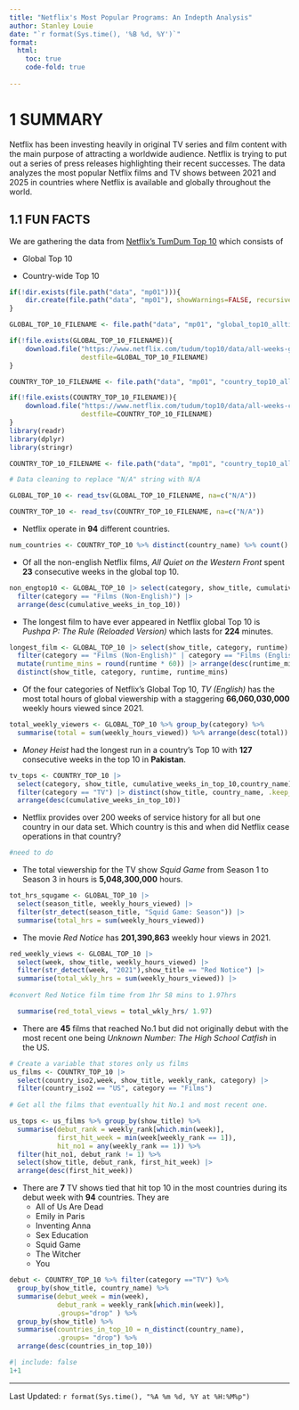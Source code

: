 ```yaml
---
title: "Netflix's Most Popular Programs: An Indepth Analysis"
author: Stanley Louie
date: "`r format(Sys.time(), '%B %d, %Y')`"
format:
  html:
    toc: true
    code-fold: true
    
---
```

# 1 SUMMARY

Netflix has been investing heavily in original TV series and film content with the main purpose of attracting a worldwide audience. Netflix is trying to put out a series of press releases highlighting their recent successes. The data analyzes the most popular Netflix films and TV shows between 2021 and 2025 in countries where Netflix is available and globally throughout the world.

## 1.1 FUN FACTS

We are gathering the data from [Netflix's TumDum Top 10]([https://www.netflix.com/tudum/top10]) which consists of

* Global Top 10

* Country-wide Top 10

```r
if(!dir.exists(file.path("data", "mp01"))){
    dir.create(file.path("data", "mp01"), showWarnings=FALSE, recursive=TRUE)
}

GLOBAL_TOP_10_FILENAME <- file.path("data", "mp01", "global_top10_alltime.csv")

if(!file.exists(GLOBAL_TOP_10_FILENAME)){
    download.file("https://www.netflix.com/tudum/top10/data/all-weeks-global.tsv", 
                  destfile=GLOBAL_TOP_10_FILENAME)
}

COUNTRY_TOP_10_FILENAME <- file.path("data", "mp01", "country_top10_alltime.csv")

if(!file.exists(COUNTRY_TOP_10_FILENAME)){
    download.file("https://www.netflix.com/tudum/top10/data/all-weeks-countries.tsv", 
                  destfile=COUNTRY_TOP_10_FILENAME)
}
library(readr)
library(dplyr)
library(stringr)

COUNTRY_TOP_10_FILENAME <- file.path("data", "mp01", "country_top10_alltime.csv")

# Data cleaning to replace "N/A" string with N/A

GLOBAL_TOP_10 <- read_tsv(GLOBAL_TOP_10_FILENAME, na=c("N/A"))

COUNTRY_TOP_10 <- read_tsv(COUNTRY_TOP_10_FILENAME, na=c("N/A"))

```

* Netflix operate in **94** different countries.
```r
num_countries <- COUNTRY_TOP_10 %>% distinct(country_name) %>% count()
```

* Of all the non-english Netflix films, *All Quiet on the Western Front* spent **23** consecutive weeks in the global top 10.
```r
non_engtop10 <- GLOBAL_TOP_10 |> select(category, show_title, cumulative_weeks_in_top_10) |> 
  filter(category == "Films (Non-English)") |> 
  arrange(desc(cumulative_weeks_in_top_10))
```

* The longest film to have ever appeared in Netflix global Top 10 is *Pushpa P: The Rule (Reloaded Version)* which lasts for **224** minutes.

```r
longest_film <- GLOBAL_TOP_10 |> select(show_title, category, runtime) |> 
  filter(category == "Films (Non-English)" | category == "Films (English)")|> 
  mutate(runtime_mins = round(runtime * 60)) |> arrange(desc(runtime_mins)) |> 
  distinct(show_title, category, runtime, runtime_mins) 
```

* Of the four categories of Netflix's Global Top 10, *TV (English)* has the most total hours of global viewership with a staggering **66,060,030,000** weekly hours viewed since 2021.
```r
total_weekly_viewers <- GLOBAL_TOP_10 %>% group_by(category) %>% 
  summarise(total = sum(weekly_hours_viewed)) %>% arrange(desc(total))
```

* *Money Heist* had the longest run in a country's Top 10 with **127** consecutive weeks in the top 10 in **Pakistan**.
```r
tv_tops <- COUNTRY_TOP_10 |> 
  select(category, show_title, cumulative_weeks_in_top_10,country_name) |> 
  filter(category == "TV") |> distinct(show_title, country_name, .keep_all = TRUE) |>
  arrange(desc(cumulative_weeks_in_top_10))
```

* Netflix provides over 200 weeks of service history for all but one country in our data set. Which country is this and when did Netflix cease operations in that country?

```r
#need to do
```
* The total viewership for the TV show *Squid Game* from Season 1 to Season 3 in hours is **5,048,300,000** hours.
```r
tot_hrs_squgame <- GLOBAL_TOP_10 |> 
  select(season_title, weekly_hours_viewed) |> 
  filter(str_detect(season_title, "Squid Game: Season")) |> 
  summarise(total_hrs = sum(weekly_hours_viewed))
```

* The movie *Red Notice* has **201,390,863** weekly hour views in 2021.
```r
red_weekly_views <- GLOBAL_TOP_10 |> 
  select(week, show_title, weekly_hours_viewed) |> 
  filter(str_detect(week, "2021"),show_title == "Red Notice") |> 
  summarise(total_wkly_hrs = sum(weekly_hours_viewed)) |>
  
#convert Red Notice film time from 1hr 58 mins to 1.97hrs

  summarise(red_total_views = total_wkly_hrs/ 1.97)

```

* There are **45** films that reached No.1 but did not originally debut with the most recent one being *Unknown Number: The High School Catfish* in the US.

```r
# Create a variable that stores only us films
us_films <- COUNTRY_TOP_10 |> 
  select(country_iso2,week, show_title, weekly_rank, category) |> 
  filter(country_iso2 == "US", category == "Films")
 
# Get all the films that eventually hit No.1 and most recent one.

us_tops <- us_films %>% group_by(show_title) %>% 
  summarise(debut_rank = weekly_rank[which.min(week)], 
            first_hit_week = min(week[weekly_rank == 1]), 
            hit_no1 = any(weekly_rank == 1)) %>% 
  filter(hit_no1, debut_rank != 1) %>% 
  select(show_title, debut_rank, first_hit_week) |> 
  arrange(desc(first_hit_week))
```

* There are **7** TV shows tied that hit top 10 in the most countries during its debut week with **94** countries. They are 
  * All of Us Are Dead
  * Emily in Paris
  * Inventing Anna
  * Sex Education
  * Squid Game
  * The Witcher
  * You
  
```r
debut <- COUNTRY_TOP_10 %>% filter(category =="TV") %>% 
  group_by(show_title, country_name) %>% 
  summarise(debut_week = min(week), 
            debut_rank = weekly_rank[which.min(week)], 
            .groups="drop" ) %>% 
  group_by(show_title) %>% 
  summarise(countries_in_top_10 = n_distinct(country_name), 
            .groups= "drop") %>% 
  arrange(desc(countries_in_top_10))
```

```r
#| include: false
1+1
```
--------------
Last Updated: `r format(Sys.time(), "%A %m %d, %Y at %H:%M%p")`